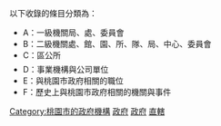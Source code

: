 {{catmore|桃園市政府}}

以下收錄的條目分類為：
*A：一級機關局、處、委員會
*B：二級機關處、館、園、所、隊、局、中心、委員會
*C：區公所
*D：事業機構與公司單位
*E：與桃園市政府相關的職位 
*F：歷史上與桃園市政府相關的機關與事件

[[Category:桃園市的政府機構|Category:桃園市的政府機構]]
[[Category:桃園市政治|政府]]
[[Category:桃園市組織|政府]]
[[Category:台灣的縣市政府|直轄]]